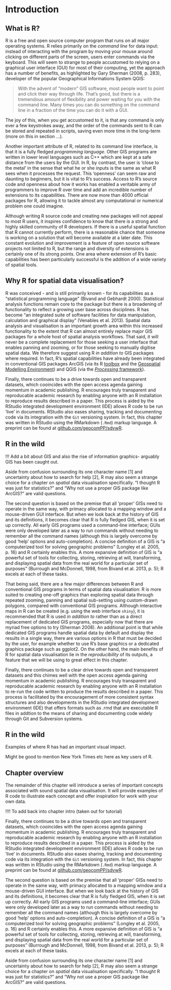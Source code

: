Introduction
============

What is R?
----------

R is a free and open source computer program that runs on all major
operating systems. R relies primarily on the *command line* for data
input: instead of interacting with the program by moving your mouse
around clicking on different parts of the screen, users enter commands
via the keyboard. This will seem to strange to people accustomed to
relying on a graphical user interface (GUI) for most of their computing, yet the
approach has a number of benefits, as highlighted by Gary Sherman (2008,
p. 283), developer of the popular Geographical Informations System QGIS:

> With the advent of “modern” GIS software, most people want to point
> and click their way through life. That’s good, but there is a
> tremendous amount of flexibility and power waiting for you with the
> command line. Many times you can do something on the command line in a
> fraction of the time you can do it with a GUI.

The joy of this, when you get accustomed to it, is that any command is
only ever a few keystrokes away, and the order of the commands sent to R
can be stored and repeated in scripts, saving even more time in the
long-term (more on this in section ...).

Another important attribute of R, related to its command line interface,
is that it is a fully fledged *programming language*. Other GIS programs
are written in lower level languages such as C++ which are kept at a
safe distance from the users by the GUI. In R, by contrast, the user is
'close to the metal' in the sense that what he or she inputs is the same
as what R sees when it processes the request. This 'openness' can seem
raw and daunting to beginners, but it is vital to R's success. Access to
R's source code and openness about how it works has enabled a veritable
army of programmers to improve R over time and add an incredible number
of extensions to its capabilities. There
are now more than 4000 official packages for R, allowing it to tackle
almost any computational or numerical problem one could imagine.

Although writing R source code and creating new packages will not appeal
to most R users, it inspires confidence to know that there is a strong
and highly skilled community of R developers. If there is a useful
spatial function that R cannot currently perform, there is a reasonable
chance that someone is working on a solution that will become available
at a later date. This constant evolution and improvement is a feature of
open source software projects not limited to R, but the range and
diversity of extensions is certainly one of its strong points. One area
where extension of R's basic capabilities has been particularly
successful is the addition of a wide variety of spatial tools.


Why R for spatial data visualisation?
-------------------------------------

R was conceived - and is
still primarily known - for its capabilities as a "statistical programming language" (Bivand
and Gebhardt 2000). 
Statistical analysis functions remain core to the package but there is a
broadening of functionality to reflect a growing user base across disciplines.
R has become "an integrated suite of software facilities for data manipulation,
calculation and graphical display" (Venables et al. 2013). 
Spatial data analysis and visualisation is an important growth area within this 
increased functionality to the extent that R can almost entirely replace major 
GIS packages for a whole host of spatial analysis workflows. 
That said, it will never be a complete replacement for those seeking a user interface 
that enables panning and zooming, or for those seeking to manually digitise spatial data. 
We therefore suggest using R *in addition to* GIS packages where required.
In fact, R's spatial capabilities have already been integrated in conventional GIS packages
ArcGIS (via its R [toolbox](http://www.arcgis.com/home/item.html?id=a5736544d97a4544aa47d06baf910f6d)
and the [Geospatial Modelling Environment](http://www.spatialecology.com/gme/)) and QGIS
(via the [*Processing* framework](http://qgis.org/en/docs/user_manual/processing/3rdParty.html)).

Finally, there continues to be a drive towards open and transparent datasets, which cooincides 
with the open access agenda gaining momentum in academic publishing. 
R encourages truly transparent and reproducable academic research by enabling anyone with an R installation to reproduce results described in a paper. This process is aided by the
RStudio integrated development environment (IDE) allows R code to be run 'live' in documents.
RStudio also eases sharing, tracking and documenting code via its integration with the `Git` 
versioning system. In fact, this chapter was written in RStudio using the RMarkdown (`.Rmd`)
markup language. A preprint can be found at [github.com/geocomPP/sdvwR](https://github.com/geocomPP/sdvwR).

## R in the wild

!!! Add a bit about GIS and also the rise of information graphics- arguably GIS has been caught out. 

Aside from confusion surrounding its one character name [1] and 
uncertainty about how to search for help [2],
R may also seem a strange choice for a chapter on
*spatial* data visualisation specifically. "I thought R was just for
statistics?" and "Why not use a proper GIS package like ArcGIS?" are valid
questions.

The second question is based on the premise that all 'proper' GISs need 
to operate in the same way, with primacy
allocated to a mapping window and a mouse-driven GUI interface. But when
we look back at the history of GIS and its definitions, it becomes clear
that R *is* fully fledged GIS, when it is set up correctly. All early
GIS programs used a command-line interface; GUIs were only developed
later as a way to run commands without needing to remember all the
command names (although this is largely overcome by good 'help' options
and auto-completion). A concise definition of a GIS is "a computerized tool for solving geographic problems" (Longley et al. 2005, p. 16) and R
certainly enables this. A more expansive definition of GIS is "a
powerful set of tools for collecting, storing, retrieving at will,
transforming, and displaying spatial data from the real world for a
particular set of purposes" (Burrough and McDonnell, 1998, from Bivand
et al. 2013, p. 5); R excels at each of these tasks.

That being said, there are a few major differences between R and
conventional GIS programs in terms of spatial data visualisation: R is
more suited to creating one-off graphics than exploring spatial data
through repeated zooming, panning and spatial sub-setting using
custom-drawn polygons, compared with conventional GIS programs. Although
interactive maps in R can be created (e.g. using the web interface
`shiny`), it is recommended that R is used *in addition to* rather than
as a direct replacement of dedicated GIS programs, especially now that
there are myriad free options to try (Sherman 2008). An additional point
is that while dedicated GIS programs handle spatial data by default and
display the results in a single way, there are various options in R that
must be decided by the user, for example whether to use R's base
graphics or a dedicated graphics package such as ggplot2. On the other
hand, the main benefits of R for spatial data visualisation lie in the
*reproducibility* of its outputs, a feature that we will be using to
great effect in this chapter.

Finally, there continues to be a clear drive towards open and transparent datasets and this chimes well with the open access agenda gaining momentum in academic publishing. R encourages truly transparent and reproducable academic research by enabling anyone with an R installation to re-run the code written to produce the results described in a paper. This process is facilitated by the encouragement of more consistent syntax structures and also developments in the RStudio integrated development environment (IDE) that offers formats such as .rmd that are executable R files in addtion to the means of sharing and documenting code widely through Git and Subversion systems.

R in the wild
-------------

Examples of where R has had an important visual impact.

Might be good to mention New York Times etc here as key users of R.


Chapter overview
----------------

The remainder of this chapter will introduce a series of important concepts associated with sound spatial data visualisation. It will provide examples of R code to illustrate each concept and offer inspiration for work with your own data.

#############
!!!! To add back into chapter intro (taken out for tutorial)

Finally, there continues to be a drive towards open and transparent datasets, which cooincides 
with the open access agenda gaining momentum in academic publishing. 
R encourages truly transparent and reproducable academic research by enabling anyone with an R installation to reproduce results described in a paper. This process is aided by the
RStudio integrated development environment (IDE) allows R code to be run 'live' in documents.
RStudio also eases sharing, tracking and documenting code via its integration with the `Git` 
versioning system. In fact, this chapter was written in RStudio using the RMarkdown (`.Rmd`)
markup language. A preprint can be found at [github.com/geocomPP/sdvwR](https://github.com/geocomPP/sdvwR).


The second question is based on the premise that all 'proper' GISs need 
to operate in the same way, with primacy
allocated to a mapping window and a mouse-driven GUI interface. But when
we look back at the history of GIS and its definitions, it becomes clear
that R *is* fully fledged GIS, when it is set up correctly. All early
GIS programs used a command-line interface; GUIs were only developed
later as a way to run commands without needing to remember all the
command names (although this is largely overcome by good 'help' options
and auto-completion). A concise definition of a GIS is "a computerized tool for solving geographic problems" (Longley et al. 2005, p. 16) and R
certainly enables this. A more expansive definition of GIS is "a
powerful set of tools for collecting, storing, retrieving at will,
transforming, and displaying spatial data from the real world for a
particular set of purposes" (Burrough and McDonnell, 1998, from Bivand
et al. 2013, p. 5); R excels at each of these tasks.

Aside from confusion surrounding its one character name [1] and 
uncertainty about how to search for help [2],
R may also seem a strange choice for a chapter on
*spatial* data visualisation specifically. "I thought R was just for
statistics?" and "Why not use a proper GIS package like ArcGIS?" are valid
questions.